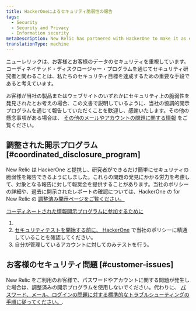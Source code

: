 ```yaml
---
title: HackerOneによるセキュリティ脆弱性の報告
tags:
  - Security
  - Security and Privacy
  - Information security
metaDescription: New Relic has partnered with HackerOne to make it as easy as possible for researchers to report security vulnerabilities to us.
translationType: machine
---
```


ニューレリックは、お客様とお客様のデータのセキュリティを重視しています。コーディネイテッド・ディスクロージャー・プログラムを通じてセキュリティ研究者と関わることは、私たちのセキュリティ目標を達成するための重要な手段であると考えています。

お客様が当社の製品またはウェブサイトのいずれかにセキュリティ上の脆弱性を発見されたとお考えの場合、この文書で説明しているように、当社の協調的開示プログラムを通じて報告していただくことを歓迎し、感謝いたします。その他の懸念事項がある場合は、 [その他のメールやアカウントの問題に関する情報](#customer-issues) をご覧ください。

## 調整された開示プログラム [#coordinated_disclosure_program]

New Relic は HackerOne と提携し、研究者ができるだけ簡単にセキュリティの脆弱性を報告できるようにしました。これらの問題の発見にかかる労力を考慮して、対象となる報告に対して報奨金を提供することがあります。当社のポリシーの詳細や、過去に開示されたレポートの確認については、HackerOne の for New Relic の [調整済み開示ページをご覧ください。](https://hackerone.com/newrelic)

[コーディネートされた情報開示プログラムに参加するために](https://hackerone.com/newrelic)

1. [](https://hackerone.com/newrelic)
2. [セキュリティテストを開始する前に、 ](https://hackerone.com/newrelic)[HackerOne](https://hackerone.com/newrelic) で当社のポリシーに精通していることを確認してください。
3. 自分が管理しているアカウントに対してのみテストを行う。

## お客様のセキュリティ問題 [#customer-issues]

New Relic をご利用のお客様で、パスワードやアカウントに関する問題が発生した場合は、調整済みの開示プログラムを使用しないでください。代わりに、 [パスワード、メール、ログインの問題に対する標準的なトラブルシューティングの手順に従ってください。](/docs/accounts/accounts-billing/account-setup/troubleshoot-new-relics-password-email-address-login-problems).

